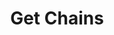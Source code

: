 ---
title: Get Chains
description: A complete guide to integrating Okto into your React applications. 
full: false
---